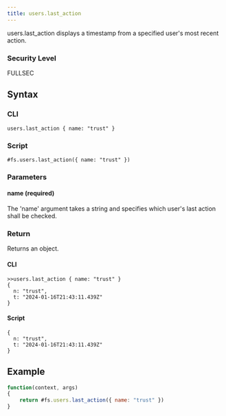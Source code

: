 ```yaml
---
title: users.last_action
---
```


users.last_action displays a timestamp from a specified user's most recent action.

### Security Level

FULLSEC

## Syntax

### CLI

```
users.last_action { name: "trust" }
```

### Script

```
#fs.users.last_action({ name: "trust" })
```

### Parameters

#### name (required)

The 'name' argument takes a string and specifies which user's last action shall be checked.

### Return

Returns an object.

#### CLI

```
>>users.last_action { name: "trust" }
{
  n: "trust",
  t: "2024-01-16T21:43:11.439Z"
}
```

#### Script

```
{
  n: "trust",
  t: "2024-01-16T21:43:11.439Z"
}
```

## Example

```js
function(context, args)
{
	return #fs.users.last_action({ name: "trust" })
}
```
